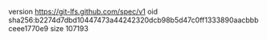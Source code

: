 version https://git-lfs.github.com/spec/v1
oid sha256:b2274d7dbd10447473a44242320dcb98b5d47c0ff1333890aacbbbceee1770e9
size 107193
